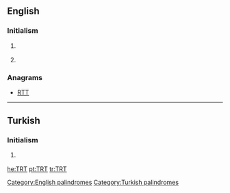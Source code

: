 ==English==

===Initialism===
{{rfc-header|Initialism}}
{{en-initialism}}

# {{context|transportation|lang=en}} {{initialism of|w:Transportation Research Thesaurus|Transportation Research Thesaurus|lang=en}}
# {{initialism of|[[testosterone|Testosterone]] [[replacement|Replacement]] [[therapy|Therapy]]|lang=en}}

===Anagrams===
* [[RTT#English|RTT]]

[[Category:English palindromes]]

----

==Turkish==

===Initialism===
{{rfc-header|Initialism}}
{{tr-initialism}}

# {{context|media|lang=tr}} {{initialism of|w:Türkiye Radyo Televizyon Kurumu|Türkiye Radyo Televizyon|lang=tr}} {{gloss|Turkish Radio and Television Corporation}}

[[Category:Turkish palindromes]]

[[he:TRT]]
[[pt:TRT]]
[[tr:TRT]]
